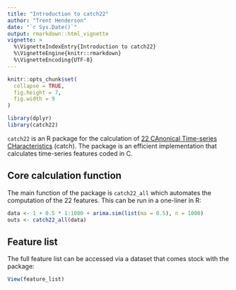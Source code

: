 ```yaml
---
title: "Introduction to catch22"
author: "Trent Henderson"
date: "`r Sys.Date()`"
output: rmarkdown::html_vignette
vignette: >
  %\VignetteIndexEntry{Introduction to catch22}
  %\VignetteEngine{knitr::rmarkdown}
  %\VignetteEncoding{UTF-8}
---
```


```r
knitr::opts_chunk$set(
  collapse = TRUE,
  fig.height = 7,
  fig.width = 9
)
```

```r
library(dplyr)
library(catch22)
```

`catch22` is an R package for the calculation of [22 CAnonical Time-series CHaracteristics](https://github.com/chlubba/catch22) (catch). The package is an efficient implementation that calculates time-series features coded in C.

## Core calculation function

The main function of the package is `catch22_all` which automates the computation of the 22 features. This can be run in a one-liner in R:

```r
data <- 1 + 0.5 * 1:1000 + arima.sim(list(ma = 0.5), n = 1000)
outs <- catch22_all(data)
```

## Feature list

The full feature list can be accessed via a dataset that comes stock with the package:

```r
View(feature_list)
```
